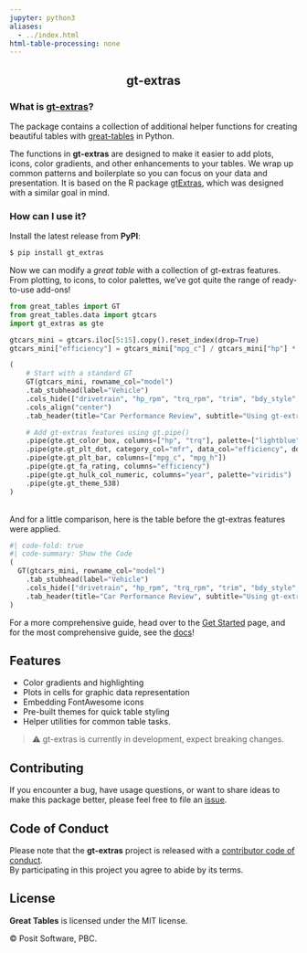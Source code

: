 ```yaml
---
jupyter: python3
aliases:
  - ../index.html
html-table-processing: none
---
```


<div style="text-align: center;">

# gt-extras 

</div>

### What is [gt-extras](https://posit-dev.github.io/gt-extras)?

The package contains a collection of additional helper functions for creating beautiful tables with [great-tables](https://posit-dev.github.io/great-tables/) in Python.

The functions in **gt-extras** are designed to make it easier to add plots, icons, color gradients, and other enhancements to your tables. We wrap up common patterns and boilerplate so you can focus on your data and presentation. It is based on the R package [gtExtras](https://jthomasmock.github.io/gtExtras/index.html), which was designed with a similar goal in mind.

### How can I use it?
Install the latest release from **PyPI**: 

```bash
$ pip install gt_extras
```

Now we can modify a _great table_ with a collection of gt-extras features. From plotting, to icons, to color palettes, we've got quite the range of ready-to-use add-ons!

```python
from great_tables import GT
from great_tables.data import gtcars
import gt_extras as gte

gtcars_mini = gtcars.iloc[5:15].copy().reset_index(drop=True)
gtcars_mini["efficiency"] = gtcars_mini["mpg_c"] / gtcars_mini["hp"] * 100

(
    # Start with a standard GT 
    GT(gtcars_mini, rowname_col="model")
    .tab_stubhead(label="Vehicle")
    .cols_hide(["drivetrain", "hp_rpm", "trq_rpm", "trim", "bdy_style", "msrp", "trsmn", "ctry_origin"])
    .cols_align("center")
    .tab_header(title="Car Performance Review", subtitle="Using gt-extras functionality")

    # Add gt-extras features using gt.pipe()
    .pipe(gte.gt_color_box, columns=["hp", "trq"], palette=["lightblue", "darkblue"])
    .pipe(gte.gt_plt_dot, category_col="mfr", data_col="efficiency", domain=[0, 0])
    .pipe(gte.gt_plt_bar, columns=["mpg_c", "mpg_h"])
    .pipe(gte.gt_fa_rating, columns="efficiency")
    .pipe(gte.gt_hulk_col_numeric, columns="year", palette="viridis")
    .pipe(gte.gt_theme_538)
)
```

<br>
And for a little comparison, here is the table before the gt-extras features were applied.

```python
#| code-fold: true
#| code-summary: Show the Code
(
  GT(gtcars_mini, rowname_col="model")
    .tab_stubhead(label="Vehicle")
    .cols_hide(["drivetrain", "hp_rpm", "trq_rpm", "trim", "bdy_style", "msrp", "trsmn", "ctry_origin"])
    .tab_header(title="Car Performance Review", subtitle="Using gt-extras functionality")
)
```

For a more comprehensive guide, head over to the [Get Started](../get-started/) page, and for the most comprehensive guide, see the [docs](../reference/)!

## Features

- Color gradients and highlighting
- Plots in cells for graphic data representation
- Embedding FontAwesome icons
- Pre-built themes for quick table styling
- Helper utilities for common table tasks.

> ⚠️ gt-extras is currently in development, expect breaking changes.

## Contributing
If you encounter a bug, have usage questions, or want to share ideas to make this package better, please feel free to file an [issue](https://github.com/posit-dev/gt-extras/issues).

## Code of Conduct
Please note that the **gt-extras** project is released with a [contributor code of conduct](https://www.contributor-covenant.org/version/2/1/code_of_conduct/).<br>By participating in this project you agree to abide by its terms.


## License

**Great Tables** is licensed under the MIT license.

© Posit Software, PBC.